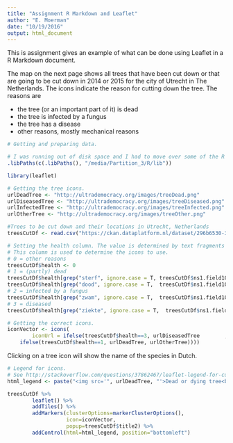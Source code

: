```yaml
---
title: "Assignment R Markdown and Leaflet"
author: "E. Moerman"
date: "10/19/2016"
output: html_document
---
```


This is assignment gives an example of what can be done using Leaflet in a R Markdown document.

The map on the next page shows all trees that have been cut down or that are going to be cut down in 2014 or 2015 for the city of Utrecht in The Netherlands.
The icons indicate the reason for cutting down the tree. 
The reasons are 

- the tree (or an important part of it) is dead 
- the tree is infected by a fungus 
- the tree has a disease 
- other reasons, mostly mechanical reasons 

```r

# Getting and preparing data.

# I was running out of disk space and I had to move over some of the R packages to this directory. This will probably lead to an error on other machines. If you've intstalled the libraries that are used here then you should be able to safely remove this line.
.libPaths(c(.libPaths(), "/media/Partition_3/R/lib"))

library(leaflet)

# Getting the tree icons.
urlDeadTree <- "http://ultrademocracy.org/images/treeDead.png"
urlDiseasedTree <- "http://ultrademocracy.org/images/treeDiseased.png"
urlInfectedTree <- "http://ultrademocracy.org/images/treeInfected.png"
urlOtherTree <- "http://ultrademocracy.org/images/treeOther.png"

#Trees to be cut down and their locations in Utrecht, Netherlands
treesCutDf <- read.csv("https://ckan.dataplatform.nl/dataset/296b6530-352d-43ad-92e6-0dbae12ac72a/resource/dd02d39b-26e6-4c8e-b75d-53ad392afbd5/download/vellijst.csv")

# Setting the health column. The value is determined by text fragments in a free field describing the reason for cutting down the tree. 
# This column is used to determine the icons to use.
# 0 = other reasons
treesCutDf$health <- 0
# 1 = (partly) dead
treesCutDf$health[grep("sterf", ignore.case = T, treesCutDf$ns1.field1099)] <- 1
treesCutDf$health[grep("dood", ignore.case = T,  treesCutDf$ns1.field1099)] <- 1
# 2 = infected by a fungus
treesCutDf$health[grep("zwam", ignore.case = T,  treesCutDf$ns1.field1099)] <- 2
# 3 = diseased
treesCutDf$health[grep("ziekte", ignore.case = T,  treesCutDf$ns1.field1099)] <- 3

# Getting the correct icons.
iconVector <- icons(
        iconUrl = ifelse(treesCutDf$health==3, urlDiseasedTree        , ifelse(treesCutDf$health==2, urlInfectedTree,
    ifelse(treesCutDf$health==1, urlDeadTree, urlOtherTree))))

```

Clicking on a tree icon will show the name of the species in Dutch.

```r

# Legend for icons.
# See http://stackoverflow.com/questions/37862467/leaflet-legend-for-custom-markers-in-r
html_legend <- paste("<img src='", urlDeadTree, "'>Dead or dying tree<br/><img src='", urlDiseasedTree, "'>Diseased<br/><img src='", urlInfectedTree, "'>Infected<br/><img src='", urlOtherTree, "'>Other reasons")

treesCutDf %>% 
        leaflet() %>% 
        addTiles() %>%
        addMarkers(clusterOptions=markerClusterOptions(), 
                   icon=iconVector, 
                   popup=treesCutDf$title2) %>%
        addControl(html=html_legend, position="bottomleft")

```